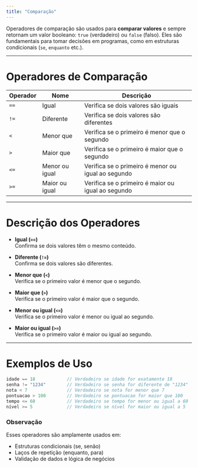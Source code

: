 ```yaml
---
title: "Comparação"
---
```


 

Operadores de comparação são usados para **comparar valores** e sempre retornam um valor booleano: `true` (verdadeiro) ou `false` (falso). Eles são fundamentais para tomar decisões em programas, como em estruturas condicionais (`se`, `enquanto` etc.).

---

# Operadores de Comparação

| Operador | Nome             | Descrição                              |
|----------|------------------|--------------------------------------|
| `==`     | Igual            | Verifica se dois valores são iguais  |
| `!=`     | Diferente        | Verifica se dois valores são diferentes |
| `<`      | Menor que        | Verifica se o primeiro é menor que o segundo |
| `>`      | Maior que        | Verifica se o primeiro é maior que o segundo |
| `<=`     | Menor ou igual   | Verifica se o primeiro é menor ou igual ao segundo |
| `>=`     | Maior ou igual   | Verifica se o primeiro é maior ou igual ao segundo |

---

# Descrição dos Operadores

- **Igual (`==`)**  
  Confirma se dois valores têm o mesmo conteúdo.

- **Diferente (`!=`)**  
  Confirma se dois valores são diferentes.

- **Menor que (`<`)**  
  Verifica se o primeiro valor é menor que o segundo.

- **Maior que (`>`)**  
  Verifica se o primeiro valor é maior que o segundo.

- **Menor ou igual (`<=`)**  
  Verifica se o primeiro valor é menor ou igual ao segundo.

- **Maior ou igual (`>=`)**  
  Verifica se o primeiro valor é maior ou igual ao segundo.

---

# Exemplos de Uso

```dart
idade == 18            // Verdadeiro se idade for exatamente 18
senha != "1234"        // Verdadeiro se senha for diferente de "1234"
nota < 7               // Verdadeiro se nota for menor que 7
pontuacao > 100        // Verdadeiro se pontuacao for maior que 100
tempo <= 60            // Verdadeiro se tempo for menor ou igual a 60
nível >= 5             // Verdadeiro se nível for maior ou igual a 5
```

### Observação

Esses operadores são amplamente usados em:

- Estruturas condicionais (se, senão)
- Laços de repetição (enquanto, para)
- Validação de dados e lógica de negócios

 
